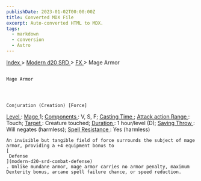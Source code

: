 ```yaml
---
publishDate: 2023-01-02T00:00:00Z
title: Converted MDX File
excerpt: Auto-converted HTML to MDX.
tags:
  - markdown
  - conversion
  - Astro
---
```


[
Index
](-index) >
[
Modern d20 SRD
](modern-d20-srd-index) >
[
FX
](modern-d20-srd-fx-index) > Mage Armor

##

    Mage Armor




    Conjuration (Creation) [Force]

[
Level
](modern-d20-srd-fx-level)
:
[
Mage
](modern-d20-srd-classes-advanced-mage)
1;
[
Components
](modern-d20-srd-fx-components)
: V, S, F;
[
Casting Time
](modern-d20-srd-fx-casting-time)
;
[
Attack action
](modern-d20-srd-combat-attack-actions)
[
Range
](modern-d20-srd-fx-range)
: Touch;
[
Target
](modern-d20-srd-fx-target)
: Creature touched;
[
Duration
](modern-d20-srd-fx-duration)
: 1 hour/level (D);
[
Saving Throw
](modern-d20-srd-basics-saving-throws)
: Will negates (harmless);
[
Spell Resistance
](modern-d20-srd-special-abilities-spell-resistance)
: Yes (harmless)

    An invisible but tangible field of force surrounds the subject of mage armor, providing a +4 equipment bonus to
    [
     Defense
    ](modern-d20-srd-combat-defense)
    . Unlike mundane armor, mage armor carries no armor penalty, maximum Dexterity bonus, arcane spell failure chance, or speed reduction.
